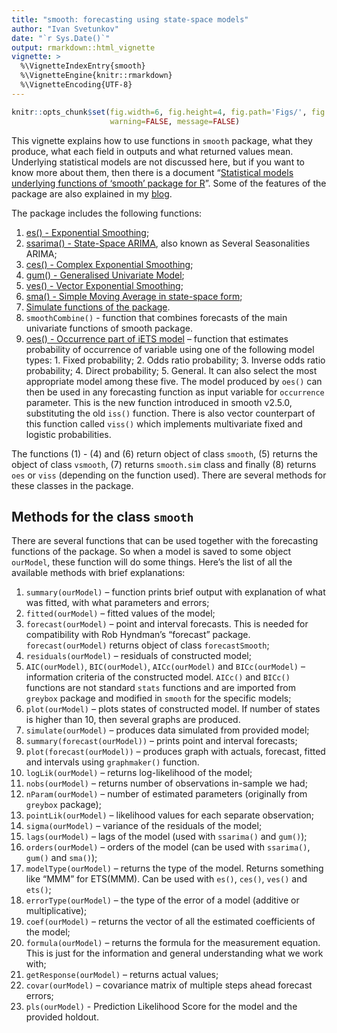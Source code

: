 ```yaml
---
title: "smooth: forecasting using state-space models"
author: "Ivan Svetunkov"
date: "`r Sys.Date()`"
output: rmarkdown::html_vignette
vignette: >
  %\VignetteIndexEntry{smooth}
  %\VignetteEngine{knitr::rmarkdown}
  %\VignetteEncoding{UTF-8}
---
```


```r
knitr::opts_chunk$set(fig.width=6, fig.height=4, fig.path='Figs/', fig.show='hold',
                      warning=FALSE, message=FALSE)
```

This vignette explains how to use functions in `smooth` package, what they produce, what each field in outputs and what returned values mean. Underlying statistical models are not discussed here, but if you want to know more about them, then there is a document "[Statistical models underlying functions of 'smooth' package for R](https://github.com/config-i1/smooth/blob/master/vignettes/smooth-Documentation.pdf)". Some of the features of the package are also explained in my [blog](https://forecasting.svetunkov.ru/en/tag/smooth/).

The package includes the following functions:

1. [es() - Exponential Smoothing](es.html);
2. [ssarima() - State-Space ARIMA](ssarima.html), also known as Several Seasonalities ARIMA;
3. [ces() - Complex Exponential Smoothing](ces.html);
4. [gum() - Generalised Univariate Model](gum.html);
5. [ves() - Vector Exponential Smoothing](ves.html);
6. [sma() - Simple Moving Average in state-space form](sma.html);
7. [Simulate functions of the package](simulate.html).
8. `smoothCombine()` - function that combines forecasts of the main univariate functions of smooth package.
9. [oes() - Occurrence part of iETS model](oes.html) -- function that estimates probability of occurrence of variable using one of the following model types: 1. Fixed probability; 2. Odds ratio probability; 3. Inverse odds ratio probability; 4. Direct probability; 5. General. It can also select the most appropriate model among these five. The model produced by `oes()` can then be used in any forecasting function as input variable for `occurrence` parameter. This is the new function introduced in smooth v2.5.0, substituting the old `iss()` function.
There is also vector counterpart of this function called `viss()` which implements multivariate fixed and logistic probabilities.

The functions (1) - (4) and (6) return object of class `smooth`, (5) returns the object of class `vsmooth`, (7) returns `smooth.sim` class and finally (8) returns `oes` or `viss` (depending on the function used). There are several methods for these classes in the package.

## Methods for the class `smooth`

There are several functions that can be used together with the forecasting functions of the package. So when a model is saved to some object `ourModel`, these function will do some things. Here's the list of all the available methods with brief explanations:

1. `summary(ourModel)` -- function prints brief output with explanation of what was fitted, with what parameters and errors;
2. `fitted(ourModel)` -- fitted values of the model;
3. `forecast(ourModel)` -- point and interval forecasts. This is needed for compatibility with Rob Hyndman's "forecast" package. `forecast(ourModel)` returns object of class `forecastSmooth`;
4. `residuals(ourModel)` -- residuals of constructed model;
5. `AIC(ourModel)`, `BIC(ourModel)`, `AICc(ourModel)` and `BICc(ourModel)` -- information criteria of the constructed model. `AICc()` and `BICc()` functions are not standard `stats` functions and are imported from `greybox` package and modified in `smooth` for the specific models;
6. `plot(ourModel)` -- plots states of constructed model. If number of states is higher than 10, then several graphs are produced.
7. `simulate(ourModel)` -- produces data simulated from provided model;
8. `summary(forecast(ourModel))` -- prints point and interval forecasts;
9. `plot(forecast(ourModel))` -- produces graph with actuals, forecast, fitted and intervals using `graphmaker()` function.
10. `logLik(ourModel)` -- returns log-likelihood of the model;
11. `nobs(ourModel)` -- returns number of observations in-sample we had;
12. `nParam(ourModel)` -- number of estimated parameters (originally from `greybox` package);
13. `pointLik(ourModel)` -- likelihood values for each separate observation;
14. `sigma(ourModel)` -- variance of the residuals of the model;
15. `lags(ourModel)` -- lags of the model (used with `ssarima()` and `gum()`);
16. `orders(ourModel)` -- orders of the model (can be used with `ssarima()`, `gum()` and `sma()`);
17. `modelType(ourModel)` -- returns the type of the model. Returns something like "MMM" for ETS(MMM). Can be used with `es()`, `ces()`, `ves()` and `ets()`;
18. `errorType(ourModel)` -- the type of the error of a model (additive or multiplicative);
19. `coef(ourModel)` -- returns the vector of all the estimated coefficients of the model;
20. `formula(ourModel)` -- returns the formula for the measurement equation. This is just for the information and general understanding what we work with;
21. `getResponse(ourModel)` -- returns actual values;
22. `covar(ourModel)` -- covariance matrix of multiple steps ahead forecast errors;
23. `pls(ourModel)` - Prediction Likelihood Score for the model and the provided holdout.
